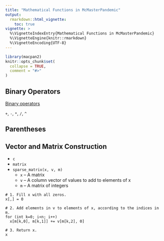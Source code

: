 ```yaml
---
title: "Mathematical Functions in McMasterPandemic"
output: 
  rmarkdown::html_vignette:
    toc: true
vignette: >
  %\VignetteIndexEntry{Mathematical Functions in McMasterPandemic}
  %\VignetteEngine{knitr::rmarkdown}
  %\VignetteEncoding{UTF-8}
---
```


```r
library(macpan2)
knitr::opts_chunk$set(
  collapse = TRUE,
  comment = "#>"
)
```


## Binary Operators

[Binary operators](https://canmod.net/misc/elementwise_binary_operators)

`+`, `-`, `*`, `/`, `^`

## Parentheses

## Vector and Matrix Construction

* `c`
* `matrix`
* `sparse_matrix(x, v, m)`
    * `x` -- A matrix
    * `v` -- A column vector of values to add to elements of x
    * `m` -- A matrix of integers

```Rcpp
# 1. Fill x with all zeros.
x[,] = 0

# 2. Add elements in v to elements of x, according to the indices in m.
for (int k=0; i<n; i++)
  x[m[k,0], m[k,1]] += v[m[k,2], 0]

# 3. Return x.
x
```
